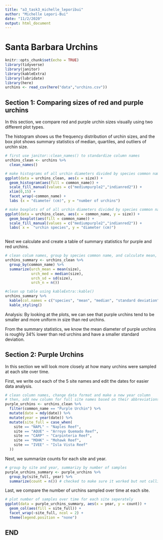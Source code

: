 ```yaml
---
title: "a3_task3_michelle_leporibui"
author: "Michelle Lepori-Bui"
date: "11/2/2020"
output: html_document
---
```


# Santa Barbara Urchins

```r
knitr::opts_chunk$set(echo = TRUE)
library(tidyverse)
library(janitor)
library(kableExtra)
library(lubridate)
library(here)
urchins <- read_csv(here("data","urchins.csv"))
```

## Section 1: Comparing sizes of red and purple urchins

In this section, we compare red and purple urchin sizes visually using two different plot types.

The histogram shows us the frequency distribution of urchin sizes, and the box plot shows summary statistics of median, quartiles, and outliers of urchin size.

```r
# first use janitor::clean_names() to standardize column names
urchins_clean <- urchins %>% 
  clean_names()

# make histograms of all urchin diameters divided by species common name
ggplot(data = urchins_clean, aes(x = size)) +
  geom_histogram(aes(fill = common_name)) +
  scale_fill_manual(values = c("mediumpurple2","indianred2")) +
  xlim(0,15) +
  facet_wrap(~common_name) +
  labs (x = "diameter (cm)", y = "number of urchins")

# make boxplots of of all urchin diameters divided by species common name
ggplot(data = urchins_clean, aes(x = common_name, y = size)) +
  geom_boxplot(aes(fill = common_name)) +
  scale_fill_manual(values = c("mediumpurple2","indianred2")) +
  labs( x =  "urchin species", y = "diameter (cm)")
  
```

Next we calculate and create a table of summary statistics for purple and red urchins.

```r
# clean colum names, group by species common name, and calculate mean, median, standard deviation, and number of samples or urchin diameter
urchins_summary <- urchins_clean %>% 
  group_by(common_name) %>% 
  summarize(urch_mean = mean(size),
            urch_med = median(size),
            urch_sd = sd(size),
            urch_n = n())

#clean up table using kableExtra::kable()
urchins_summary %>% 
  kable(col.names = c("species", "mean", "median", "standard deviation", "sample size")) %>% 
  kable_styling()

```

Analysis:
By looking at the plots, we can see that purple urchins tend to be smaller and more uniform in size than red urchins. 

From the summary statistics, we know the mean diameter of purple urchins is roughly 34% lower than red urchins and have a smaller standard deviation. 

## Section 2: Purple Urchins

In this section we will look more closely at how many urchins were sampled at each site over time. 

First, we write out each of the 5 site names and edit the dates for easier data analysis.

```r
# clean column names, change data format and make a new year column
# then, add new column for full site names based on their abbreviations
purple_urchins <- urchins_clean %>% 
  filter(common_name == "Purple Urchin") %>% 
  mutate(date = mdy(date)) %>% 
  mutate(year = year(date)) %>% 
  mutate(site_full = case_when(
    site == "NAPL" ~ "Naples Reef",
    site == "AQUE" ~ "Arroyo Quemado Reef",
    site == "CARP" ~ "Carpinteria Reef",
    site == "MOHK" ~ "Mohawk Reef",
    site == "IVEE" ~ "Isla Vista Reef"
  ))
```

Next, we summarize counts for each site and year.

```r
# group by site and year, summarizy by number of samples
purple_urchins_summary <- purple_urchins %>% 
  group_by(site_full, year) %>% 
  summarize(count = n()) # checked to make sure it worked but not calling output to show up here
```

Last, we compare the number of urchins sampled over time at each site. 

```r
# plot number of samples over time for each site seperately
ggplot(data = purple_urchins_summary, aes(x = year, y = count)) +
  geom_col(aes(fill = site_full)) +
  facet_wrap(~site_full, ncol = 2) +
  theme(legend.position = "none")
```

## END













